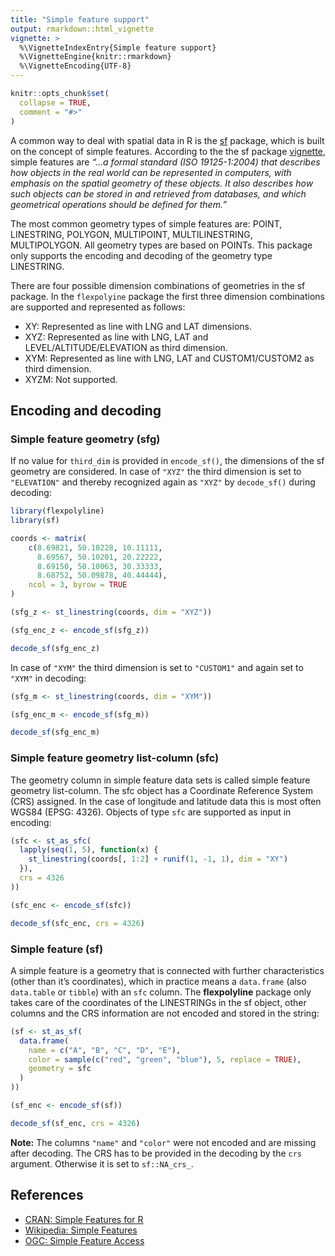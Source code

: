 ```yaml
---
title: "Simple feature support"
output: rmarkdown::html_vignette
vignette: >
  %\VignetteIndexEntry{Simple feature support}
  %\VignetteEngine{knitr::rmarkdown}
  %\VignetteEncoding{UTF-8}
---
```


```r
knitr::opts_chunk$set(
  collapse = TRUE,
  comment = "#>"
)
```

A common way to deal with spatial data in R is the
[sf](https://CRAN.R-project.org/package=sf) package, which is
built on the concept of simple features. According to the the sf package
[vignette](https://r-spatial.github.io/sf/articles/sf1.html), simple features are
*"...a formal standard (ISO 19125-1:2004) that describes how objects in the real
world can be represented in computers, with emphasis on the spatial geometry of
these objects. It also describes how such objects can be stored in and retrieved
from databases, and which geometrical operations should be defined for them."*

The most common geometry types of simple features are: POINT, LINESTRING, POLYGON,
MULTIPOINT, MULTILINESTRING, MULTIPOLYGON. All geometry types are based on POINTs.
This package only supports the encoding and decoding of the geometry type
LINESTRING.

There are four possible dimension combinations of geometries in the sf package.
In the `flexpolyine` package the first three dimension combinations are
supported and represented as follows:

* XY: Represented as line with LNG and LAT dimensions.
* XYZ: Represented as line with LNG, LAT and LEVEL/ALTITUDE/ELEVATION as third dimension.
* XYM: Represented as line with LNG, LAT and CUSTOM1/CUSTOM2 as third dimension.
* XYZM: Not supported.

## Encoding and decoding
### Simple feature geometry (sfg)
If no value for `third_dim` is provided in `encode_sf()`, the dimensions of the
sf geometry are considered. In case of `"XYZ"` the third dimension is set to
`"ELEVATION"` and thereby recognized again as `"XYZ"` by `decode_sf()` during
decoding:
```r
library(flexpolyline)
library(sf)

coords <- matrix(
    c(8.69821, 50.10228, 10.11111,
      8.69567, 50.10201, 20.22222,
      8.69150, 50.10063, 30.33333,
      8.68752, 50.09878, 40.44444),
    ncol = 3, byrow = TRUE
)

(sfg_z <- st_linestring(coords, dim = "XYZ"))

(sfg_enc_z <- encode_sf(sfg_z))

decode_sf(sfg_enc_z)
```

In case of `"XYM"` the third dimension is set to `"CUSTOM1"` and again set to
`"XYM"` in decoding:
```r
(sfg_m <- st_linestring(coords, dim = "XYM"))

(sfg_enc_m <- encode_sf(sfg_m))

decode_sf(sfg_enc_m)
```

### Simple feature geometry list-column (sfc)
The geometry column in simple feature data sets is called simple feature geometry
list-column. The sfc object has a Coordinate Reference System (CRS) assigned.
In the case of longitude and latitude data this is most often WGS84 (EPSG: 4326).
Objects of type `sfc` are supported as input in encoding:
```r
(sfc <- st_as_sfc(
  lapply(seq(1, 5), function(x) {
    st_linestring(coords[, 1:2] + runif(1, -1, 1), dim = "XY")
  }),
  crs = 4326
))

(sfc_enc <- encode_sf(sfc))

decode_sf(sfc_enc, crs = 4326)
```

### Simple feature (sf)
A simple feature is a geometry that is connected with further characteristics
(other than it's coordinates), which in practice means a `data.frame`
(also `data.table` or `tibble`) with an `sfc` column. The **flexpolyline** package
only takes care of the coordinates of the LINESTRINGs in the sf object, other
columns and the CRS information are not encoded and stored in the string:
```r
(sf <- st_as_sf(
  data.frame(
    name = c("A", "B", "C", "D", "E"),
    color = sample(c("red", "green", "blue"), 5, replace = TRUE),
    geometry = sfc
  )
))

(sf_enc <- encode_sf(sf))

decode_sf(sf_enc, crs = 4326)
```

**Note:** The columns `"name"` and `"color"` were not encoded and are missing
after decoding. The CRS has to be provided in the decoding by the `crs` argument.
Otherwise it is set to `sf::NA_crs_`.

## References

* [CRAN: Simple Features for R](https://CRAN.R-project.org/package=sf)
* [Wikipedia: Simple Features](https://en.wikipedia.org/wiki/Simple_Features)
* [OGC: Simple Feature Access](https://www.ogc.org/standards/sfa)
